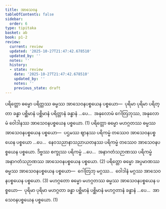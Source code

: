 ```yaml
---
title: အာသေဝန
tableOfContents: false
sidebar:
  order: 6
type: tipitaka
basket: ab
book: p1-2
review:
  current: review
  updated: '2025-10-27T21:47:42.678510'
  updated_by: ''
  notes: ''
  history:
  - state: review
    date: '2025-10-27T21:47:42.678510'
    updated_by: ''
    notes: ''
    previous_state: draft
---
```



<ReviewStatus review={frontmatter.review} showDetails={true} />

<HypothesisAnnotation frontmatter={frontmatter} />

<DynamicBreadcrumb />

<Division number="77" book="p1-2" e="ch" v="37" p="334">

<Paragraph number="2101" book="p1-2">
ပရိတ္တော ဓမ္မော ပရိတ္တဿ ဓမ္မဿ အာသေဝနပစ္စယေန ပစ္စယော—  ပုရိမာ ပုရိမာ ပရိတ္တာ ခန္ဓာ ပစ္ဆိမာနံ ပစ္ဆိမာနံ ပရိတ္တာနံ ခန္ဓာနံ …ပေ…  အနုလောမံ ဂေါတြဘုဿ, အနုလောမံ ဝေါဒါနဿ အာသေဝနပစ္စယေန ပစ္စယော. (1)
</Paragraph>

<Paragraph number="2102" book="p1-2">
ပရိတ္တော ဓမ္မော မဟဂ္ဂတဿ ဓမ္မဿ အာသေဝနပစ္စယေန ပစ္စယော—  ပဌမဿ ဈာနဿ ပရိကမ္မံ တဿေဝ အာသေဝနပစ္စယေန ပစ္စယော …ပေ…  နေဝသညာနာသညာယတနဿ ပရိကမ္မံ တဿေဝ အာသေဝနပစ္စယေန ပစ္စယော. ဒိဗ္ဗဿ စက္ခုဿ ပရိကမ္မံ …ပေ…  အနာဂတံသဉာဏဿ ပရိကမ္မံ အနာဂတံသဉာဏဿ အာသေဝနပစ္စယေန ပစ္စယော. (2)
</Paragraph>

<Paragraph number="2103" book="p1-2">
ပရိတ္တော ဓမ္မော အပ္ပမာဏဿ ဓမ္မဿ အာသေဝနပစ္စယေန ပစ္စယော—  ဂေါတြဘု မဂ္ဂဿ…  ဝေါဒါနံ မဂ္ဂဿ အာသေဝနပစ္စယေန ပစ္စယော. (3)
</Paragraph>

<Paragraph number="2104" book="p1-2">
မဟဂ္ဂတော ဓမ္မော မဟဂ္ဂတဿ ဓမ္မဿ အာသေဝနပစ္စယေန ပစ္စယော—  ပုရိမာ ပုရိမာ မဟဂ္ဂတာ ခန္ဓာ ပစ္ဆိမာနံ ပစ္ဆိမာနံ မဟဂ္ဂတာနံ ခန္ဓာနံ …ပေ…  အာသေဝနပစ္စယေန ပစ္စယော. (1)
</Paragraph>
</Division>